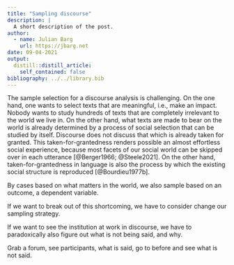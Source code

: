 ```yaml
---
title: "Sampling discourse"
description: |
  A short description of the post.
author:
  - name: Julian Barg
    url: https://jbarg.net
date: 09-04-2021
output:
  distill::distill_article:
    self_contained: false
bibliography: ../../library.bib
---
```


The sample selection for a discourse analysis is challenging. On the one hand, one wants to select texts that are meaningful, i.e., make an impact. Nobody wants to study hundreds of texts that are completely irrelevant to the world we live in. On the other hand, what texts are made to bear on the world is already determined by a process of social selection that can be studied by itself. Discourse does not discuss that which is already taken for granted. This taken-for-grantedness renders possible an almost effortless social experience, because most facets of our social world can be skipped over in each utterance [@Berger1966; @Steele2021]. On the other hand, taken-for-grantedness in language is also the process by which the existing social structure is reproduced [@Bourdieu1977b].

By cases based on what matters in the world, we also sample based on an outcome, a dependent variable.

If we want to break out of this shortcoming, we have to consider change our sampling strategy.

If we want to see the institution at work in discourse, we have to paradoxically also figure out what is not being said, and why.

Grab a forum, see participants, what is said, go to before and see what is not said.
